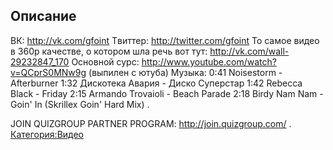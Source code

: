 
== Описание ==
ВК: http://vk.com/gfoint
Tвиттер: http://twitter.com/gfoint
То самое видео в 360p качестве, о котором шла речь вот тут: http://vk.com/wall-29232847_170
Основной сурс: http://www.youtube.com/watch?v=QCprS0MNw9g (выпилен с ютуба)
Музыка:
0:41 Noisestorm - Afterburner
1:32 Дискотека Авария - Диско Суперстар
1:42 Rebecca Black - Friday
2:15 Armando Trovaioli - Beach Parade
2:18 Birdy Nam Nam - Goin' In (Skrillex Goin' Hard Mix) .


JOIN QUIZGROUP PARTNER PROGRAM: http://join.quizgroup.com/ .
[[Категория:Видео]]